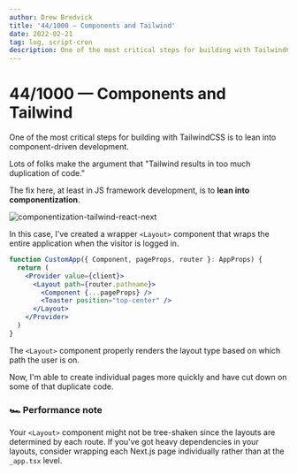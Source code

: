 ```yaml
---
author: Drew Bredvick
title: '44/1000 — Components and Tailwind'
date: 2022-02-21
tag: log, script-cron
description: One of the most critical steps for building with TailwindCSS is to lean into component-driven development.
---
```


# 44/1000 — Components and Tailwind

One of the most critical steps for building with TailwindCSS is to lean into component-driven development.

Lots of folks make the argument that "Tailwind results in too much duplication of code."

The fix here, at least in JS framework development, is to **lean into componentization**.

![componentization-tailwind-react-next](/images/componentization-tailwind-react-next.png)

In this case, I've created a wrapper `<Layout>` component that wraps the entire application when the visitor is logged in.

```jsx
function CustomApp({ Component, pageProps, router }: AppProps) {
  return (
    <Provider value={client}>
      <Layout path={router.pathname}>
        <Component {...pageProps} />
        <Toaster position="top-center" />
      </Layout>
    </Provider>
  )
}
```

The `<Layout>` component properly renders the layout type based on which path the user is on.

Now, I'm able to create individual pages more quickly and have cut down on some of that duplicate code.

### 🏎 Performance note

Your `<Layout>` component might not be tree-shaken since the layouts are determined by each route. If you've got heavy dependencies in your layouts, consider wrapping each Next.js page individually rather than at the `_app.tsx` level.
